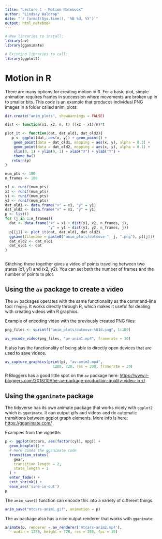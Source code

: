 ```yaml
---
title: "Lecture 1 - Motion Notebook"
author: "Lindsay Waldrop"
date: "`r format(Sys.time(), '%B %d, %Y')`"
output: html_notebook
---
```


```r
# New libraries to install: 
library(av)
library(gganimate)

# Existing libraries to call:
library(ggplot2)
```

# Motion in R

There are many options for creating motion in R. For a basic plot, simple animation requires frames in succession where movements are broken up in to smaller bits. This code is an example that produces individual PNG images in a folder called anim_plots:

```r
dir.create("anim_plots", showWarnings = FALSE)

dist <- function(x1, x2, n, t) ((x2 - x1)/n)*t

plot_it <- function(dat, dat_old1, dat_old2){
   p <- ggplot(dat, aes(x, y)) + geom_point() + 
    geom_point(data = dat_old1, mapping = aes(x, y), alpha = 0.3) +
    geom_point(data = dat_old2, mapping = aes(x, y), alpha = 0.1) +
    xlim(0, 1) + ylim(0, 1) + xlab("X") + ylab("Y") + 
    theme_bw()
   return(p)
}

num_pts <- 100
n_frames <- 100

x1 <- runif(num_pts)
x2 <- runif(num_pts)
y1 <- runif(num_pts)
y2 <- runif(num_pts)
dat_old1 <- data.frame("x" = x1, "y" = y1)
dat_old2 <- data.frame("x" = x1, "y" = y1)
p <- list()
for (j in 1:n_frames){
  dat <- data.frame("x" = x1 + dist(x1, x2, n_frames, j), 
                    "y" = y1 + dist(y1, y2, n_frames, j))
  p[[j]] <- plot_it(dat, dat_old1, dat_old2)
  ggsave(filename = paste0("anim_plots/dotmove-", j, ".png"), p[[j]])
  dat_old2 <- dat_old1
  dat_old1 <- dat
}
  
```

Stitching these together gives a video of points traveling between two states (x1, y1) and (x2, y2). You can set both the number of frames and the number of points to plot.

## Using the `av` package to create a video

The `av` packages operates with the same functionality as the command-line tool `ffmpeg`. It works directly through R, which makes it useful for dealing with creating videos with R graphics.

Example of encoding video with the previously created PNG files:

```r
png_files <- sprintf("anim_plots/dotmove-%01d.png", 1:100)

av_encode_video(png_files, "av-anim1.mp4", framerate = 30)
```

It also has the functionality of being able to directly open devices that are used to save videos.

```r
av_capture_graphics(print(p), "av-anim2.mp4", 
                      1280, 720, res = 300, framerate = 30)
```

R Bloggers has a good little spot on the `av` package here: <https://www.r-bloggers.com/2018/10/the-av-package-production-quality-video-in-r/>

## Using the `gganimate` package

The tidyverse has its own animate package that works nicely with `ggplot2` which is `gganimate`. It can output gifs and videos and do automatic transitions between ggplot graph elements. More info is here: <https://gganimate.com/>

Examples from the vignette:

```r
p <- ggplot(mtcars, aes(factor(cyl), mpg)) + 
  geom_boxplot() + 
  # Here comes the gganimate code
  transition_states(
    gear,
    transition_length = 2,
    state_length = 1
  ) +
  enter_fade() + 
  exit_shrink() +
  ease_aes('sine-in-out')
p
```

The `anim_save()` function can encode this into a variety of different things.

```r
anim_save("mtcars-anim1.gif", animation = p)
```

The `av` package also has a nice output renderer that works with `gganimate`:

```r
animate(p, renderer = av_renderer('mtcars-anim2.mp4'), 
    width = 1280, height = 720, res = 200, fps = 30)
```
